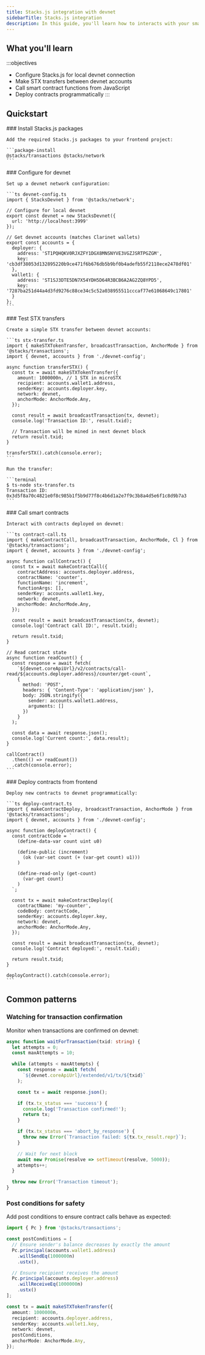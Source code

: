```yaml
---
title: Stacks.js integration with devnet
sidebarTitle: Stacks.js integration
description: In this guide, you'll learn how to interacts with your smart contracts on devnet using the Stacks.js libraries.
---
```


## What you'll learn

:::objectives
- Configure Stacks.js for local devnet connection
- Make STX transfers between devnet accounts
- Call smart contract functions from JavaScript
- Deploy contracts programmatically
:::

## Quickstart

<Steps>
  <Step>
    ### Install Stacks.js packages

    Add the required Stacks.js packages to your frontend project:

    ```package-install
    @stacks/transactions @stacks/network
    ```
  </Step>

  <Step>
    ### Configure for devnet

    Set up a devnet network configuration:

    ```ts devnet-config.ts
    import { StacksDevnet } from '@stacks/network';

    // Configure for local devnet
    export const devnet = new StacksDevnet({
      url: 'http://localhost:3999'
    });

    // Get devnet accounts (matches Clarinet wallets)
    export const accounts = {
      deployer: {
        address: 'ST1PQHQKV0RJXZFY1DGX8MNSNYVE3VGZJSRTPGZGM',
        key: 'cb3df38053d132895220b9ce471f6b676db5b9bf0b4adefb55f2118ece2478df01'
      },
      wallet1: {
        address: 'ST1SJ3DTE5DN7X54YDH5D64R3BCB6A2AG2ZQ8YPD5',
        key: '7287ba251d44a4d3fd9276c88ce34c5c52a038955511cccaf77e61068649c17801'
      }
    };
    ```
  </Step>

  <Step>
    ### Test STX transfers

    Create a simple STX transfer between devnet accounts:

    ```ts stx-transfer.ts
    import { makeSTXTokenTransfer, broadcastTransaction, AnchorMode } from '@stacks/transactions';
    import { devnet, accounts } from './devnet-config';

    async function transferSTX() {
      const tx = await makeSTXTokenTransfer({
        amount: 1000000n, // 1 STX in microSTX
        recipient: accounts.wallet1.address,
        senderKey: accounts.deployer.key,
        network: devnet,
        anchorMode: AnchorMode.Any,
      });

      const result = await broadcastTransaction(tx, devnet);
      console.log('Transaction ID:', result.txid);

      // Transaction will be mined in next devnet block
      return result.txid;
    }

    transferSTX().catch(console.error);
    ```

    Run the transfer:

    ```terminal
    $ ts-node stx-transfer.ts
    Transaction ID: 0x3d5f8a70c4821e0f8c985b1f5b9d77f8c4b6d1a2e7f9c3b8a4d5e6f1c8d9b7a3
    ```
  </Step>

  <Step>
    ### Call smart contracts

    Interact with contracts deployed on devnet:

    ```ts contract-call.ts
    import { makeContractCall, broadcastTransaction, AnchorMode, Cl } from '@stacks/transactions';
    import { devnet, accounts } from './devnet-config';

    async function callContract() {
      const tx = await makeContractCall({
        contractAddress: accounts.deployer.address,
        contractName: 'counter',
        functionName: 'increment',
        functionArgs: [],
        senderKey: accounts.wallet1.key,
        network: devnet,
        anchorMode: AnchorMode.Any,
      });

      const result = await broadcastTransaction(tx, devnet);
      console.log('Contract call ID:', result.txid);

      return result.txid;
    }

    // Read contract state
    async function readCount() {
      const response = await fetch(
        `${devnet.coreApiUrl}/v2/contracts/call-read/${accounts.deployer.address}/counter/get-count`,
        {
          method: 'POST',
          headers: { 'Content-Type': 'application/json' },
          body: JSON.stringify({
            sender: accounts.wallet1.address,
            arguments: []
          })
        }
      );

      const data = await response.json();
      console.log('Current count:', data.result);
    }

    callContract()
      .then(() => readCount())
      .catch(console.error);
    ```
  </Step>

  <Step>
    ### Deploy contracts from frontend

    Deploy new contracts to devnet programmatically:

    ```ts deploy-contract.ts
    import { makeContractDeploy, broadcastTransaction, AnchorMode } from '@stacks/transactions';
    import { devnet, accounts } from './devnet-config';

    async function deployContract() {
      const contractCode = `
        (define-data-var count uint u0)

        (define-public (increment)
          (ok (var-set count (+ (var-get count) u1)))
        )

        (define-read-only (get-count)
          (var-get count)
        )
      `;

      const tx = await makeContractDeploy({
        contractName: 'my-counter',
        codeBody: contractCode,
        senderKey: accounts.deployer.key,
        network: devnet,
        anchorMode: AnchorMode.Any,
      });

      const result = await broadcastTransaction(tx, devnet);
      console.log('Contract deployed:', result.txid);

      return result.txid;
    }

    deployContract().catch(console.error);
    ```
  </Step>
</Steps>

## Common patterns

### Watching for transaction confirmation

Monitor when transactions are confirmed on devnet:

```ts transaction-monitor.ts
async function waitForTransaction(txid: string) {
  let attempts = 0;
  const maxAttempts = 10;

  while (attempts < maxAttempts) {
    const response = await fetch(
      `${devnet.coreApiUrl}/extended/v1/tx/${txid}`
    );

    const tx = await response.json();

    if (tx.tx_status === 'success') {
      console.log('Transaction confirmed!');
      return tx;
    }

    if (tx.tx_status === 'abort_by_response') {
      throw new Error(`Transaction failed: ${tx.tx_result.repr}`);
    }

    // Wait for next block
    await new Promise(resolve => setTimeout(resolve, 5000));
    attempts++;
  }

  throw new Error('Transaction timeout');
}
```

### Post conditions for safety

Add post conditions to ensure contract calls behave as expected:

```ts safe-transfer.ts
import { Pc } from '@stacks/transactions';

const postConditions = [
  // Ensure sender's balance decreases by exactly the amount
  Pc.principal(accounts.wallet1.address)
    .willSendEq(1000000n)
    .ustx(),

  // Ensure recipient receives the amount
  Pc.principal(accounts.deployer.address)
    .willReceiveEq(1000000n)
    .ustx()
];

const tx = await makeSTXTokenTransfer({
  amount: 1000000n,
  recipient: accounts.deployer.address,
  senderKey: accounts.wallet1.key,
  network: devnet,
  postConditions,
  anchorMode: AnchorMode.Any,
});
```

